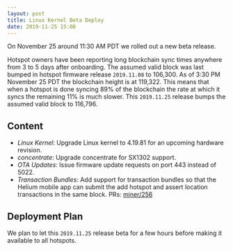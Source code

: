 ```yaml
---
layout: post
title: Linux Kernel Beta Deploy
date: 2019-11-25 15:00
---
```


On November 25 around 11:30 AM PDT we rolled out a new beta release.

Hotspot owners have been reporting long blockchain sync times anywhere from 3 to 5 days after
onboarding. The assumed valid block was last bumped in hotspot firmware release `2019.11.08` to
106,300. As of 3:30 PM November 25 PDT the blockchain height is at 119,322. This means that when a
hotspot is done syncing 89% of the blockchain the rate at which it syncs the remaining 11% is much
slower. This `2019.11.25` release bumps the assumed valid block to 116,796.

## Content

- _Linux Kernel_: Upgrade Linux kernel to 4.19.81 for an upcoming hardware revision.
- _concentrate_: Upgrade concentrate for SX1302 support.
- _OTA Updates_: Issue firmware update requests on port 443 instead of 5022.
- _Transaction Bundles_: Add support for transaction bundles so that the Helium mobile app can
  submit the add hotspot and assert location transactions in the same block. PRs:
  [miner/256](https://github.com/helium/miner/pull/256)

## Deployment Plan

We plan to let this `2019.11.25` release beta for a few hours before making it available to all
hotspots.
